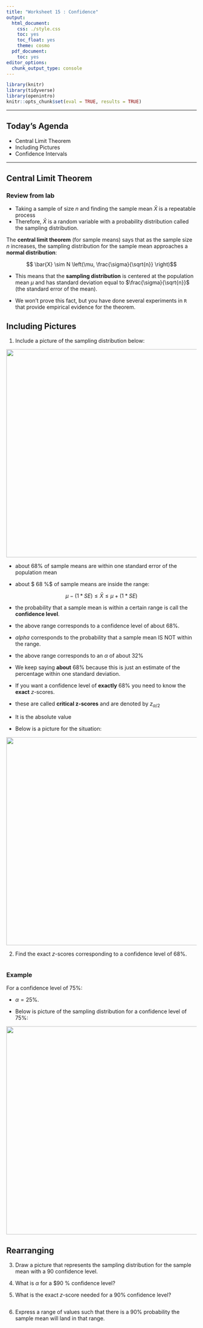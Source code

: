 ```yaml
---
title: "Worksheet 15 : Confidence"
output:
  html_document:
    css: ./style.css
    toc: yes
    toc_float: yes
    theme: cosmo
  pdf_document:
    toc: yes
editor_options:
  chunk_output_type: console
---
```

  
```r
library(knitr)
library(tidyverse)
library(openintro)
knitr::opts_chunk$set(eval = TRUE, results = TRUE)
```

---
  
## Today's Agenda
- Central Limit Theorem
- Including Pictures
- Confidence Intervals 


---


## Central Limit Theorem

### Review from lab

+ Taking a sample of size $n$ and finding the sample mean $\bar{X}$ is a repeatable process
+ Therefore, $\bar{X}$ is a random variable with a probability distribution called the sampling distribution.

The **central limit theorem** (for sample means) says that as the sample size $n$ increases, the sampling distribution for the sample mean approaches a **normal distribution**:

$$ \bar{X} \sim N \left(\mu, \frac{\sigma}{\sqrt{n}} \right)$$

+ This means that the **sampling distribution** is centered at the population mean $\mu$ and has standard deviation equal to $\frac{\sigma}{\sqrt{n}}$ (the standard error of the mean).

+ We won't prove this fact, but you have done several experiments in `R` that provide empirical evidence for the theorem.

## Including Pictures

1. Include a picture of the sampling distribution below:

<div>
:::{#answer}
<center>
<img src="./IMG_0759.JPG" width="550"/>
</center>
:::
</div>

+ about $68 \%$ of sample means are within one standard error of the population mean

+ about $ 68 \%$ of sample means are inside the range:

$$ \mu - (1*SE) \leq \bar{X} \leq \mu + (1*SE) $$

+ the probability that a sample mean is within a certain range is call the **confidence level**. 
+ the above range corresponds to a confidence level of about $68 \%$.
+ $alpha$ corresponds to the probability that a sample mean IS NOT within the range.
+ the above range corresponds to an $\alpha$ of about $32 \%$

+ We keep saying **about** $68 \%$ because this is just an estimate of the percentage within one standard deviation. 
+ If you want a confidence level of **exactly** $68\%$ you need to know the **exact** $z$-scores.
+ these are called **critical z-scores** and are denoted by $z_{\alpha / 2 }$
+ It is the absolute value 
+ Below is a picture for the situation:

<center>
<img src="./IMG_0759.JPG" width="550"/>
</center>

2. Find the exact $z$-scores corresponding to a confidence level of $68 \%$.

```r

```


### Example 

For a confidence level of $75 \%$:

+ $\alpha = 25 \%$.

+ Below is picture of the sampling distribution for a confidence level of $75 \%$:


<center>
<img src="./IMG_0759.JPG" width="550"/>
</center>

## Rearranging







3. Draw a picture that represents the sampling distribution for the sample mean with a $90 %$ confidence level.

<div>
:::{#answer}


:::
</div>

4. What is $\alpha$ for a $90 \% confidence level?

<div>
:::{#answer}


:::
</div>

5. What is the exact $z$-score needed for a $90 \%$ confidence level?

```r

```

6. Express a range of values such that there is a $90 \%$ probability the sample mean will land in that range.

<div>
:::{#answer}


:::
</div>


